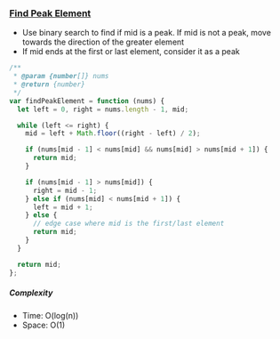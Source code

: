 ### [Find Peak Element](https://leetcode.com/problems/find-peak-element/)

- Use binary search to find if mid is a peak. If mid is not a peak, move towards the direction of the greater element
- If mid ends at the first or last element, consider it as a peak

```js copy
/**
 * @param {number[]} nums
 * @return {number}
 */
var findPeakElement = function (nums) {
  let left = 0, right = nums.length - 1, mid;

  while (left <= right) {
    mid = left + Math.floor((right - left) / 2);

    if (nums[mid - 1] < nums[mid] && nums[mid] > nums[mid + 1]) {
      return mid;
    }

    if (nums[mid - 1] > nums[mid]) {
      right = mid - 1;
    } else if (nums[mid] < nums[mid + 1]) {
      left = mid + 1;
    } else {
      // edge case where mid is the first/last element
      return mid;
    }
  }

  return mid;
};
```

##### Complexity

- Time: O(log(n))
- Space: O(1)
